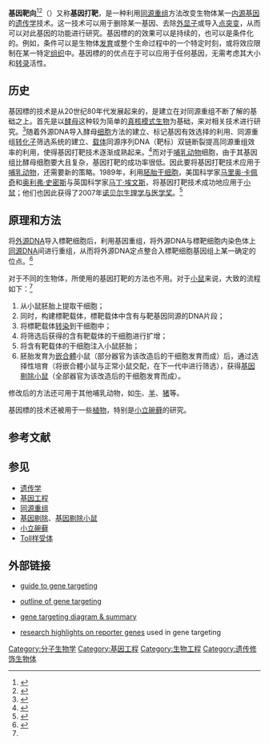 '''基因靶向'''<ref>{{Cite web |url=http://terms.naer.edu.tw/detail/5457292/ |title=存档副本 |access-date=2021-11-09 |archive-date=2021-11-09 |archive-url=https://web.archive.org/web/20211109111950/https://terms.naer.edu.tw/detail/5457292/ }}</ref><ref>{{Cite web |url=https://www.termonline.cn/word/221896/1#s1 |title=存档副本 |access-date=2021-11-09 |archive-date=2021-11-09 |archive-url=https://web.archive.org/web/20211109090004/https://www.termonline.cn/word/221896/1#s1 }}</ref>（{{lang-en|gene targeting}}）又称'''基因打靶'''，是一种利用[[同源重组|同源重组]]方法改变生物体某一[[内源|内源]][[基因|基因]]的[[遗传学|遗传学]]技术。这一技术可以用于删除某一基因、去除[[外显子|外显子]]或导入[[点突变|点突变]]，从而可以对此基因的功能进行研究。基因標的的效果可以是持续的，也可以是条件化的。例如，条件可以是生物体[[发育生物学|发育]]或整个生命过程中的一个特定时刻，或将效应限制在某一特定[[组织_(生物学)|组织]]中。基因標的的优点在于可以应用于任何基因，无需考虑其大小和[[转录|转录]]活性。

==历史==
基因標的技术是从20世纪80年代发展起来的，是建立在对同源重组不断了解的基础之上。首先是以[[酵母|酵母]]这种较为简单的[[真核|真核]][[模式生物|模式生物]]为基础，来对相关技术进行研究。<ref>{{en}}{{cite journal | author = Botstein D, Fink GR | year = 1988 | title = Yeast: an experimental organism for modern biology | journal = Science | volume = 240 | issue = 4858 | pages = 1439-1443 | pmid = 3287619 }}</ref>随着外源DNA导入酵母[[细胞|细胞]]方法的建立、标记基因有效选择的利用、同源重组[[转化子|转化子]]筛选系统的建立、[[载体|载体]]同源序列DNA（靶标）双链断裂提高同源重组效率的利用，使得基因打靶技术逐渐成熟起来。<ref>{{zh}}{{cite journal | author = 汪亚平、朱作言 | year = 1999 | title = 基因靶位操作的原理与策略 | journal = ﻿遗传 | volume = 21 | issue = 3 | pages = 46-50  }}</ref>而对于[[哺乳动物|哺乳动物]]细胞，由于其基因组比酵母细胞要大且复杂，基因打靶的成功率很低。因此要将基因打靶技术应用于[[哺乳动物|哺乳动物]]，还需要新的策略。1989年，利用[[胚胎|胚胎]][[干细胞|干细胞]]，美国科学家[[马里奥·卡佩奇|马里奥·卡佩奇]]和[[奥利弗·史密斯|奥利弗·史密斯]]与英国科学家[[马丁·埃文斯|马丁·埃文斯]]，将基因打靶技术成功地应用于[[小鼠|小鼠]]；他们也因此获得了2007年[[诺贝尔生理学与医学奖|诺贝尔生理学与医学奖]]。<ref name="nobel">{{en}}{{cite web | url = http://nobelprize.org/nobel_prizes/medicine/laureates/2007/press.html | title = Press Release: The 2007 Nobel Prize in Physiology or Medicine | accessdate = 2009-01-08 | archive-date = 2018-08-14 | archive-url = https://web.archive.org/web/20180814071846/https://www.nobelprize.org/nobel_prizes/medicine/laureates/2007/press.html | dead-url = no }}</ref>

==原理和方法==
将[[外源|外源]][[DNA|DNA]]导入標靶细胞后，利用基因重组，将外源DNA与標靶细胞内染色体上[[同源|同源]]DNA间进行重组，从而将外源DNA定点整合入標靶细胞基因组上某一确定的位点。<ref>{{en}}{{cite journal | author = Capecchi MR | year = 1989 | title = Altering the genome by homologous recombination | journal = Science | volume = 244 | issue = 4910 | pages = 1288-1292 | pmid = 2660260 }}</ref>

对于不同的生物体，所使用的基因打靶的方法也不用。对于[[小鼠|小鼠]]来说，大致的流程如下：<ref name="nobel"/>
#从小鼠胚胎上提取干细胞；
#同时，构建標靶载体，標靶载体中含有与靶基因同源的DNA片段；
#将標靶载体[[转染|转染]]到干细胞中；
#将筛选后获得的含有靶载体的干细胞进行扩增；
#将含有靶载体的干细胞注入小鼠胚胎；
#胚胎发育为[[嵌合體|嵌合體]]小鼠（部分器官为该改造后的干细胞发育而成）后，通过选择性培育（将嵌合體小鼠与正常小鼠交配，在下一代中进行筛选），获得[[基因剔除小鼠|基因剔除小鼠]]（全部器官为该改造后的干细胞发育而成）。

修改后的方法还可用于其他哺乳动物，如[[牛|牛]]、[[羊|羊]]、[[猪|猪]]等。

基因標的技术还被用于一些[[植物|植物]]，特别是[[小立碗藓|小立碗藓]]的研究。

==参考文献==
<div class="references-small">
<references />
</div>

==参见==
*[[遗传学|遗传学]]
*[[基因工程|基因工程]]
*[[同源重组|同源重组]]
*[[基因剔除|基因剔除]]、[[基因剔除小鼠|基因剔除小鼠]]
*[[小立碗藓|小立碗藓]]
*[[Toll样受体|Toll样受体]]

==外部链接==
*{{en}} [http://cancer.ucsd.edu/Research/Shared/tgm/genetargeting.asp guide to gene targeting] {{Wayback|url=http://cancer.ucsd.edu/Research/Shared/tgm/genetargeting.asp |date=20080106185908 }}
*{{en}} [http://www.med.umich.edu/tamc/esoutline.html outline of gene targeting] {{Wayback|url=http://www.med.umich.edu/tamc/esoutline.html |date=20180409003933 }} 
*{{en}} [https://web.archive.org/web/20131002010529/http://141.217.91.198/knockout.htm gene targeting diagram & summary]
*{{en}} [https://web.archive.org/web/20080819165443/http://reportergene.blogspot.com/ research highlights on reporter genes] used in gene targeting

{{Genetic engineering|state=autocollapse}}

[[Category:分子生物学|Category:分子生物学]]
[[Category:基因工程|Category:基因工程]]
[[Category:生物工程|Category:生物工程]]
[[Category:遗传修饰生物体|Category:遗传修饰生物体]]